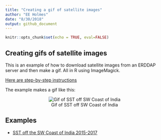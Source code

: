 ```yaml
---
title: "Creating a gif of satellite images"
author: "EE Holmes"
date: "8/30/2018"
output: github_document
---
```


```r
knitr::opts_chunk$set(echo = TRUE, eval=FALSE)
```

## Creating gifs of satellite images

This is an example of how to download satellite images from an ERDDAP server and then make a gif.  All in R using ImageMagick.

[Here are step-by-step instructions](Make_a_gif_from_satellite_images.html)

The example makes a gif like this:

<div style="text-align:center" markdown="1">

![Gif of SST off SW Coast of India](kochin_sst_2014.gif)

</div>

## Examples

* [SST off the SW Coast of India 2015-2017](Kochin_SST_2015-17.html)





